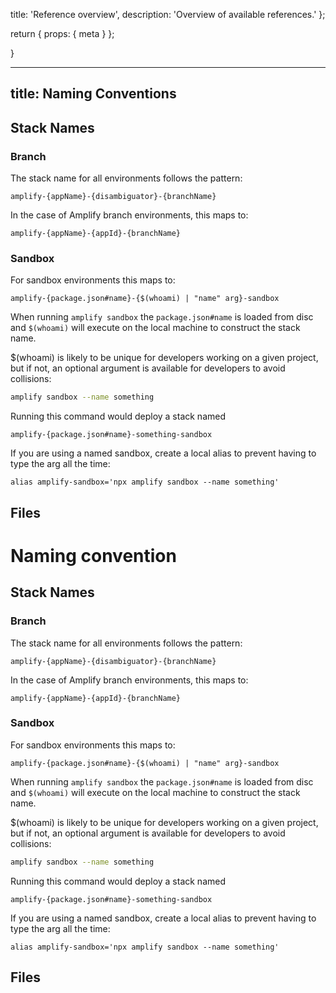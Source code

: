   title: 'Reference overview',
  description:
    'Overview of available references.'
};

  return {
    props: {
      meta
    }
  };

}


---
title: Naming Conventions
---

## Stack Names

### Branch

The stack name for all environments follows the pattern:

```
amplify-{appName}-{disambiguator}-{branchName}
```

In the case of Amplify branch environments, this maps to:

```
amplify-{appName}-{appId}-{branchName}
```

### Sandbox

For sandbox environments this maps to:

```
amplify-{package.json#name}-{$(whoami) | "name" arg}-sandbox
```

When running `amplify sandbox` the `package.json#name` is loaded from disc and `$(whoami)` will execute on the local machine to construct the stack name.

$(whoami) is likely to be unique for developers working on a given project, but if not, an optional argument is available for developers to avoid collisions:

```bash
amplify sandbox --name something
```

Running this command would deploy a stack named

```
amplify-{package.json#name}-something-sandbox
```

If you are using a named sandbox, create a local alias to prevent having to type the arg all the time:

```
alias amplify-sandbox='npx amplify sandbox --name something'
```

## Files

# Naming convention

## Stack Names

### Branch

The stack name for all environments follows the pattern:

```
amplify-{appName}-{disambiguator}-{branchName}
```

In the case of Amplify branch environments, this maps to:

```
amplify-{appName}-{appId}-{branchName}
```

### Sandbox

For sandbox environments this maps to:

```
amplify-{package.json#name}-{$(whoami) | "name" arg}-sandbox
```


When running `amplify sandbox` the `package.json#name` is loaded from disc and `$(whoami)` will execute on the local machine to construct the stack name.

$(whoami) is likely to be unique for developers working on a given project, but if not, an optional argument is available for developers to avoid collisions:

```bash
amplify sandbox --name something
```

Running this command would deploy a stack named

```
amplify-{package.json#name}-something-sandbox
```

If you are using a named sandbox, create a local alias to prevent having to type the arg all the time:

```
alias amplify-sandbox='npx amplify sandbox --name something'
```


## Files 
